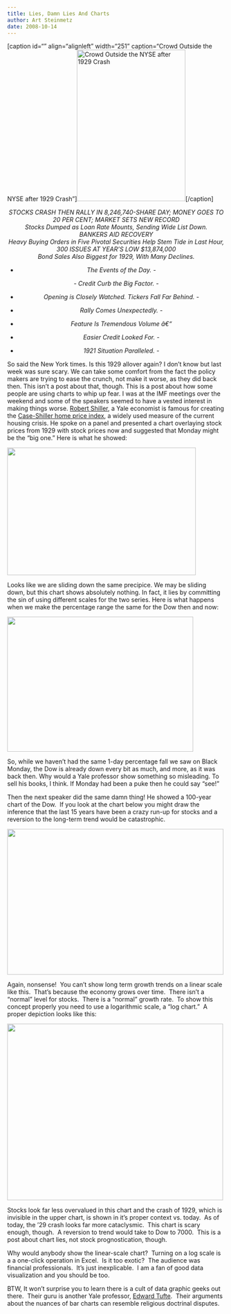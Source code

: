 ---
title: Lies, Damn Lies And Charts
author: Art Steinmetz
date: 2008-10-14
---
[caption id="" align="alignleft" width="251" caption="Crowd Outside the NYSE after 1929 Crash"]<a href="http://upload.wikimedia.org/wikipedia/commons/e/e1/Crowd_outside_nyse.jpg"><img title="Crowd_outside_nyse" src="http://upload.wikimedia.org/wikipedia/commons/e/e1/Crowd_outside_nyse.jpg" alt="Crowd Outside the NYSE after 1929 Crash" width="251" height="349" /></a>[/caption]

<!--[if gte mso 9]><xml> <w:WordDocument> <w:View>Normal</w:View> <w:Zoom>0</w:Zoom> <w:PunctuationKerning /> <w:ValidateAgainstSchemas /> <w:SaveIfXMLInvalid>false</w:SaveIfXMLInvalid> <w:IgnoreMixedContent>false</w:IgnoreMixedContent> <w:AlwaysShowPlaceholderText>false</w:AlwaysShowPlaceholderText> <w:Compatibility> <w:BreakWrappedTables /> <w:SnapToGridInCell /> <w:WrapTextWithPunct /> <w:UseAsianBreakRules /> <w:DontGrowAutofit /> </w:Compatibility> <w:BrowserLevel>MicrosoftInternetExplorer4</w:BrowserLevel> </w:WordDocument> </xml><![endif]--><!--[if gte mso 9]><xml> <w:LatentStyles DefLockedState="false" LatentStyleCount="156"> </w:LatentStyles> </xml><![endif]-->

<address style="text-align: center;"> STOCKS CRASH THEN RALLY IN 8,246,740-SHARE DAY; MONEY GOES TO 20 PER CENT; MARKET SETS NEW RECORD</address> <address style="text-align: center;">Stocks Dumped as Loan Rate Mounts, Sending Wide List Down.</address> <address style="text-align: center;">BANKERS AID RECOVERY</address> <address style="text-align: center;">Heavy Buying Orders in Five Pivotal Securities Help Stem Tide in Last Hour,</address> <address style="text-align: center;">300 ISSUES AT YEAR'S LOW $13,874,000</address> <address style="text-align: center;">Bond Sales Also Biggest for 1929, With Many Declines.</address> <address style="text-align: center;">- The Events of the Day. <span> </span>-</address> <address style="text-align: center;"><span> </span>- Credit Curb the Big Factor. <span> </span>-</address> <address style="text-align: center;">- Opening is Closely Watched. Tickers Fall Far Behind. -</address> <address style="text-align: center;">- Rally Comes Unexpectedly. <span> </span>-</address> <address style="text-align: center;">- Feature Is Tremendous Volume â€“</address> <address style="text-align: center;">- Easier Credit Looked For. -</address> <address style="text-align: center;">- 1921 Situation Paralleled. -</address>So said the New York times.  Is this 1929 allover again?   I don't know but last week was sure scary.   We can take some comfort from the fact the policy makers are trying to ease the crunch, not make it worse, as they did back then.  This isn't a post about that, though.  This is a post about how some people are using charts to whip up fear.  I was at the IMF meetings over the weekend and some of the speakers seemed to have a vested interest in making things worse.  <a href="http://www.econ.yale.edu/~shiller/">Robert Shiller</a>, a Yale economist is famous for creating the <a href="http://www2.standardandpoors.com/portal/site/sp/en/us/page.topic/indices_csmahp/0,0,0,0,0,0,0,0,0,2,1,0,0,0,0,0.html">Case-Shiller home price index</a>, a widely used measure of the current housing crisis. He spoke on a panel and presented a chart overlaying stock prices from 1929 with stock prices now and suggested that Monday might be the "big one."  Here is what he showed:

<a href="/img/2008/10/chartlies1.jpg"><img class="alignnone size-full wp-image-27" title="Chart Lies 1" src="/img/2008/10/chartlies1.jpg" alt="" width="436" height="294" /></a>

Looks like we are sliding down the same precipice.  We may be sliding down, but this chart shows absolutely nothing.  In fact, it lies by committing the sin of using different scales for the two series. Here is what happens when we make the percentage range the same for the Dow then and now:

<a href="/img/2008/10/chartlies2.jpg"><img class="alignnone size-full wp-image-28" title="Chart Truth 1" src="/img/2008/10/chartlies2.jpg" alt="" width="430" height="311" /></a>

So, while we haven't had the same 1-day percentage fall we saw on Black Monday, the Dow is already down every bit as much, and more, as it was back then.   Why would a Yale professor show something so misleading.  To sell his books, I think.  If Monday had been a puke then he could say "see!"

Then the next speaker did the same damn thing!  He showed a 100-year chart of the Dow.  If you look at the chart below you might draw the inference that the last 15 years have been a crazy run-up for stocks and a reversion to the long-term trend would be catastrophic.

<a href="/img/2008/10/chartlies3.jpg"><img class="alignnone size-full wp-image-30" title="Chart Lies 2" src="/img/2008/10/chartlies3.jpg" alt="" width="500" height="336" /></a>

Again, nonsense!  You can't show long term growth trends on a linear scale like this.  That's because the economy grows over time.  There isn't a "normal" level for stocks.  There is a "normal" growth rate.  To show this concept properly you need to use a logarithmic scale, a "log chart."  A proper depiction looks like this:

<a href="/img/2008/10/chartlies42.jpg"><img class="alignnone size-full wp-image-35" title="Chart Truth 2" src="/img/2008/10/chartlies42.jpg" alt="" width="499" height="407" /></a>

Stocks look far less overvalued in this chart and the crash of 1929, which is invisible in the upper chart, is shown in it's proper context vs. today.  As of today, the '29 crash looks far more cataclysmic.  This chart is scary enough, though.  A reversion to trend would take to Dow to 7000.  This is a post about chart lies, not stock prognostication, though.

Why would anybody show the linear-scale chart?  Turning on a log scale is a a one-click operation in Excel.  Is it too exotic?  The audience was financial professionals.  It's just inexplicable.  I am a fan of good data visualization and you should be too.

BTW, It won't surprise you to learn there is a cult of data graphic geeks out there.  Their guru is another Yale professor, <a href="http://www.edwardtufte.com/tufte/" target="_blank">Edward Tufte</a>.  Their arguments about the nuances of bar charts can resemble religious doctrinal disputes.
